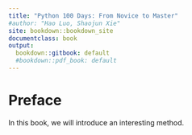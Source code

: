 ```yaml
---
title: "Python 100 Days: From Novice to Master"
#author: "Hao Luo, Shaojun Xie"
site: bookdown::bookdown_site
documentclass: book
output:
  bookdown::gitbook: default
  #bookdown::pdf_book: default
---
```



# Preface {-}

In this book, we will introduce an interesting
method.